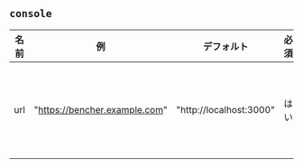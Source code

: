 ## `console`

| 名前  |              例               |       デフォルト        | 必須  |                     説明                      |
| :---: | :---------------------------: | :---------------------: | :---: | :-------------------------------------------: |
|  url  | "https://bencher.example.com" | "http://localhost:3000" | はい  | Bencher UIコンソールホストのURLを指定します。 |
